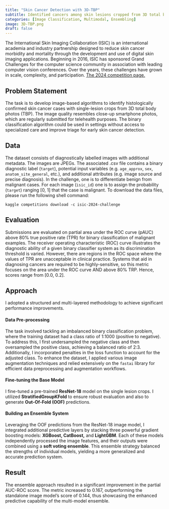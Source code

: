 ```yaml
---
title: "Skin Cancer Detection with 3D-TBP"
subtitle: Identified cancers among skin lesions cropped from 3D total body photographs along with metadata
categories: [Image Classification, Multimodal, Ensembling]
image: 3D-TBP.png
draft: false
---
```


The International Skin Imaging Collaboration (ISIC) is an international academia and industry partnership designed to reduce skin cancer morbidity and mortality through the development and use of digital skin imaging applications. Beginning in 2016, ISIC has sponsored Grand Challenges for the computer science community in association with leading computer vision conferences. Over the years, these challenges have grown in scale, complexity, and participation. [The 2024 competition page.](https://www.kaggle.com/competitions/isic-2024-challenge)

## Problem Statement
The task is to develop image-based algorithms to identify histologically confirmed skin cancer cases with single-lesion crops from 3D total body photos (TBP). The image quality resembles close-up smartphone photos, which are regularly submitted for telehealth purposes. The binary classification algorithm could be used in settings without access to specialized care and improve triage for early skin cancer detection.

## Data
The dataset consists of diagnostically labelled images with additional metadata. The images are JPEGs. The associated .csv file contains a binary diagnostic label (`target`), potential input variables (e.g. `age_approx`, `sex`, `anatom_site_general`, etc.), and additional attributes (e.g. image source and precise diagnosis). In the challenge, one is to differentiate benign from malignant cases. For each image (`isic_id`) one is to assign the probability (`target`) ranging [0, 1] that the case is malignant.
To download the data files, please run the following shell command:
```
kaggle competitions download -c isic-2024-challenge
```

## Evaluation
Submissions are evaluated on partial area under the ROC curve (pAUC) above 80% true positive rate (TPR) for binary classification of malignant examples. The receiver operating characteristic (ROC) curve illustrates the diagnostic ability of a given binary classifier system as its discrimination threshold is varied. However, there are regions in the ROC space where the values of TPR are unacceptable in clinical practice. Systems that aid in diagnosing cancers are required to be highly-sensitive, so this metric focuses on the area under the ROC curve AND above 80% TRP. Hence, scores range from [0.0, 0.2].

## Approach
I adopted a structured and multi-layered methodology to achieve significant performance improvements.

#### Data Pre-processing
The task involved tackling an imbalanced binary classification problem, where the training dataset had a class ratio of 1:1000 (positive to negative). To address this, I first undersampled the negative class and then oversampled the positive class, achieving a balanced ratio of 2:3. Additionally, I incorporated penalties in the loss function to account for the adjusted class. To enhance the dataset, I applied various image augmentation techniques and relied extensively on the `fastai` library for efficient data preprocessing and augmentation workflows.
  
#### Fine-tuning the Base Model
I fine-tuned a pre-trained **ResNet-18** model on the single lesion crops. I utilized **StratifiedGroupKFold** to ensure robust evaluation and also to generate **Out-Of-Fold (OOF)** predictions.

#### Building an Ensemble System
Leveraging the OOF predictions from the ResNet-18 image model, I integrated additional predictive layers by stacking three powerful gradient boosting models: **XGBoost, CatBoost,** and **LightGBM**. Each of these models independently processed the image features, and their outputs were combined using a **soft voting ensemble**. This ensemble strategy balanced the strengths of individual models, yielding a more generalized and accurate prediction system.

## Result
The ensemble approach resulted in a significant improvement in the partial AUC-ROC score. The metric increased to 0.167, outperforming the standalone image model's score of 0.144, thus showcasing the enhanced predictive capability of the multi-model ensemble.